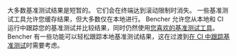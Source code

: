 大多数基准测试结果是短暂的。
它们会在终端达到滚动限制时消失。
一些基准测试工具允许您缓存结果，但大多数仅在本地进行。
Bencher 允许您从本地和 CI 运行中跟踪您的基准测试并比较结果，同时仍然使用[您喜欢的基准测试工具][adapters]。
Bencher 有一些功能可以轻松跟踪本地基准测试结果，这在过渡到[在 CI 中跟踪基准测试][track benchmarks]时需要考虑。

[adapters]: /zh/docs/explanation/adapters/
[track benchmarks]: /zh/docs/how-to/track-benchmarks/
